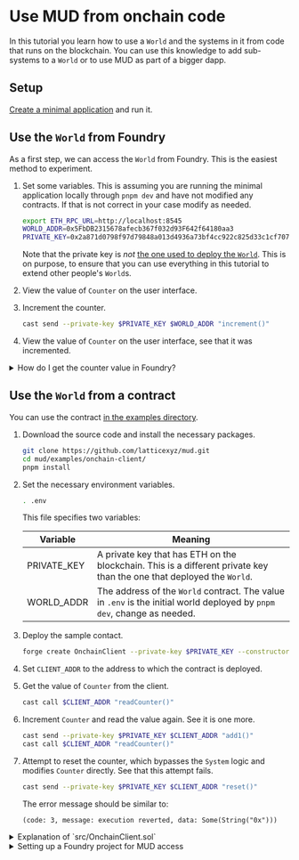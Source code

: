 # Use MUD from onchain code

In this tutorial you learn how to use a `World` and the systems in it from code that runs on the blockchain.
You can use this knowledge to add sub-systems to a `World` or to use MUD as part of a bigger dapp.

## Setup

[Create a minimal application](../minimal) and run it.

## Use the `World` from Foundry

As a first step, we can access the `World` from Foundry.
This is the easiest method to experiment.

1. Set some variables.
   This is assuming you are running the minimal application locally through `pnpm dev` and have not modified any contracts.
   If that is not correct in your case modify as needed.

   ```sh copy
   export ETH_RPC_URL=http://localhost:8545
   WORLD_ADDR=0x5FbDB2315678afecb367f032d93F642f64180aa3
   PRIVATE_KEY=0x2a871d0798f97d79848a013d4936a73bf4cc922c825d33c1cf7073dff6d409c6
   ```

   Note that the private key is _not_ [the one used to deploy the `World`](https://github.com/latticexyz/mud/blob/main/templates/vanilla/packages/contracts/.env).
   This is on purpose, to ensure that you can use everything in this tutorial to extend other people's `World`s.

1. View the value of `Counter` on the user interface.

1. Increment the counter.

   ```sh copy
   cast send --private-key $PRIVATE_KEY $WORLD_ADDR "increment()"
   ```

1. View the value of `Counter` on the user interface, see that it was incremented.

<details>

<summary>How do I get the counter value in Foundry?</summary>

The process to get a value directly from a MUD table as an EOA (externally owned account) is a bit complicated.
Normally, we'd expect onchain code to use [the library](https://github.com/latticexyz/mud/blob/main/templates/vanilla/packages/contracts/src/codegen/tables/Counter.sol), but that library is not available on the command line.

If you want to do it anyway, here are the steps.

1. Specify the identifier for the `Counter` table.

   ```sh copy
   COUNTER_TABLE=0x00000000000000000000000000000000436f756e746572000000000000000000
   ```

   The convention (which is not enforced by onchain code) for identifying tables is to have two ASCII strings, one starting in byte 0 (namespace) and one starting in byte 16 (table name).
   The values are then padded with zeros to make them into 16 bytes.

   If the case of `Counter`, the namespace is empty (it is in the root namespace) and the name of the table is `Counter`.
   [You can see the code that calculates that `tableId` in the template](https://github.com/latticexyz/mud/blob/main/templates/vanilla/packages/contracts/src/codegen/tables/Counter.sol#L20-L21).
   You can also use [this calculator](https://www.duplichecker.com/text-to-hex.php) to translate text into ASCII hexadecimal.

1. Get the value schema for `Counter`.

   ```sh copy
   COUNTER_VAL_SCHEMA=`cast call $WORLD_ADDR "getValueSchema(bytes32)" $COUNTER_TABLE`
   ```

   We need to provide the value schema to the function that actually gets the record.
   [You can read the `getValueSchema` function in the source code](https://github.com/latticexyz/mud/blob/main/packages/store/src/StoreRead.sol#L13-L15).

1. Read the counter value.

   ```sh copy
   cast call $WORLD_ADDR 'getField(bytes32,bytes32[] calldata,uint8,bytes32)' \
             $COUNTER_TABLE '[]' 0 $COUNTER_VAL_SCHEMA
   ```

   `getField` takes four parameters:

   - The identifier for the table.
   - The array of key values, which in this case is empty.
   - The number of the field we want within the value schema.
     The first field (the only one in `Counter`) is zero.
   - The value schema we got in the previous step.

   [You can also read this function in the source code](https://github.com/latticexyz/mud/blob/main/packages/store/src/StoreRead.sol#L30-L38).

   The output is ABI encoded as an array of variable length fields, so it is a bit difficult to read.
   Here it is, divided into 32 byte words.

   | Word | Value                                                                |
   | ---: | -------------------------------------------------------------------- |
   |    0 | 00000000000000000000000000000000000000000000000000000000000000**20** |
   |    1 | 00000000000000000000000000000000000000000000000000000000000000**04** |
   |    2 | **00000006**00000000000000000000000000000000000000000000000000000000 |

   Word 0 tells us that the data starts at byte number 0x20=32, which is word 1.
   Word 1 tells us that the data for the field we care about is four bytes long (the size of `uint32`).
   Word 2 actually gives us the value, padded by zeros to complete the word.

It is much easier for offchain code to just synchronize from [an Indexer](\indexer) and listen for events.

</details>

## Use the `World` from a contract

You can use the contract [in the examples directory](https://github.com/latticexyz/mud/tree/main/examples/onchain-client).

1. Download the source code and install the necessary packages.

   ```sh copy
   git clone https://github.com/latticexyz/mud.git
   cd mud/examples/onchain-client/
   pnpm install
   ```

1. Set the necessary environment variables.

   ```sh copy
   . .env
   ```

   This file specifies two variables:

   | Variable    | Meaning                                                                                                                 |
   | ----------- | ----------------------------------------------------------------------------------------------------------------------- |
   | PRIVATE_KEY | A private key that has ETH on the blockchain. This is a different private key than the one that deployed the `World`.   |
   | WORLD_ADDR  | The address of the `World` contract. The value in `.env` is the initial world deployed by `pnpm dev`, change as needed. |

1. Deploy the sample contact.

   ```sh copy
   forge create OnchainClient --private-key $PRIVATE_KEY --constructor-args $WORLD_ADDR
   ```

1. Set `CLIENT_ADDR` to the address to which the contract is deployed.

1. Get the value of `Counter` from the client.

   ```sh copy
   cast call $CLIENT_ADDR "readCounter()"
   ```

1. Increment `Counter` and read the value again.
   See it is one more.

   ```sh copy
   cast send --private-key $PRIVATE_KEY $CLIENT_ADDR "add1()"
   cast call $CLIENT_ADDR "readCounter()"
   ```

1. Attempt to reset the counter, which bypasses the `System` logic and modifies `Counter` directly.
   See that this attempt fails.

   ```sh copy
   cast send --private-key $PRIVATE_KEY $CLIENT_ADDR "reset()"
   ```

   The error message should be similar to:

   ```
   (code: 3, message: execution reverted, data: Some(String("0x")))
   ```

<details>

<summary>Explanation of `src/OnchainClient.sol`</summary>

Let's go over the contract source code (`src/OnchainClient.sol`).

```solidity
// SPDX-License-Identifier: MIT
pragma solidity >=0.8.0;

import { Counter } from "codegen/Tables.sol";
import { IWorld } from "codegen/world/IWorld.sol";
```

We import `Counter` and `IWorld` from the code that was generated using `mud codegen`.
The entire `src/codegen` directory is copied [from the template](https://github.com/latticexyz/mud/tree/main/templates/vanilla/packages/contracts/src/codegen) into the new application's `lib` directory.

```solidity
contract OnchainClient {
  IWorld immutable world;

  constructor(address world_) {
    world = IWorld(world_);
  }
```

Define a variable to hold the address of the `World`.
The constructor receives the value for it.

```solidity
function readCounter() public view returns (uint32) {
  return Counter.get(world);
}
```

To get the value of the counter we use the `Counter` library we imported from `codegen/Tables.sol`.
There are two versions of `get` in that library.

[This version](https://github.com/latticexyz/mud/blob/230822-use-onchain/examples/onchain-client/lib/codegen/tables/Counter.sol#L60-L66) reads from the `World` of which it is a part.
It is the version you use in a `System` deployed to that `World`.

[This version](https://github.com/latticexyz/mud/blob/230822-use-onchain/examples/onchain-client/lib/codegen/tables/Counter.sol#L68-L74) gets a parameter which is the address of the `World`.
It is the version you use in code which is not part of the `World` with the relevant table.

```
  function add1() public {
    world.increment();
  }
```

When a `System` is in the root namespace of a `World`, its functions are available from the `World` itself.
This is the way to activate the logic in a `System`.

```
  function reset() public {
    Counter.set(world, 0);
  }
}
```

This function attempts to bypass the `System` logic and set the counter value directly.
As you have already seen, it fails.

</details>

<details>

<summary>Setting up a Foundry project for MUD access</summary>

The example is already set up for MUD access, but these are the steps you do to add it to other Foundry projects.

1. Create the Foundry project.

   ```sh copy
   forge init
   ```

1. Copy the `src/codegen` directory into `lib`.

1. At the root of the Foundry project, create a Node project for the libraries (Solidity libraries are usually published as [npm packages](https://www.npmjs.com/) and ours are no exception).

   ```sh copy
   pnpm init
   pnpm install @latticexyz/world@next @latticexyz/store@next @latticexyz/schema-type@next
   ```

1. Create a remapping file to inform Foundry where the MUD libraries are located.

   ```text filename="remappings.txt" copy
   @latticexyz=node_modules/@latticexyz
   ```

</details>
